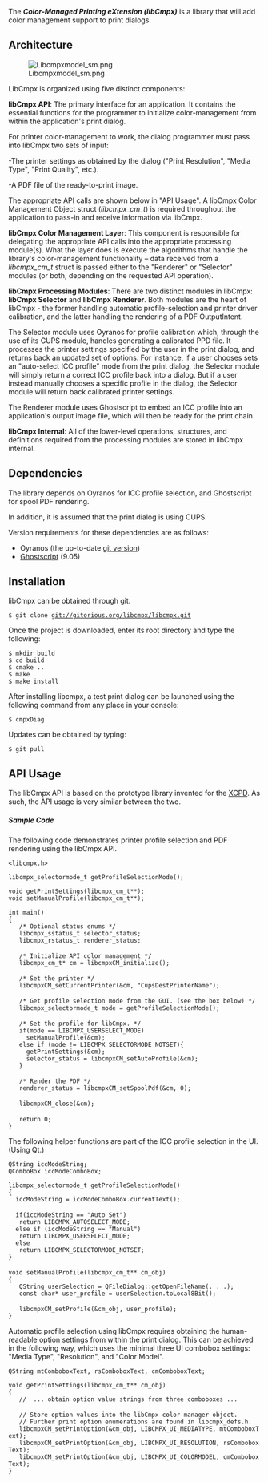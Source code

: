The '''''Color-Managed Printing eXtension (libCmpx)''''' is a library that will add color management support to print dialogs.  

== Architecture ==

[[Image:Libcmpxmodel sm.png]] 

LibCmpx is organized using five distinct components:

'''libCmpx API''': The primary interface for an application.  It contains the essential functions for the programmer to initialize color-management from within the application's print dialog.

For printer color-management to work, the dialog programmer must pass into libCmpx two sets of input:

-The printer settings as obtained by the dialog ("Print Resolution", "Media Type", "Print Quality", etc.).

-A PDF file of the ready-to-print image.

The appropriate API calls are shown below in "API Usage". A libCmpx Color Management Object struct (''libcmpx_cm_t'') is required throughout the application to pass-in and receive information via libCmpx. 

'''libCmpx Color Management Layer''': This component is responsible for delegating the appropriate API calls into the appropriate processing module(s).  What the layer does is execute the algorithms that handle the library's color-management functionality – data received from a ''libcmpx_cm_t'' struct is passed either to the "Renderer" or "Selector" modules (or both, depending on the requested API operation).

'''libCmpx Processing Modules''': There are two distinct modules in libCmpx: '''libCmpx Selector''' and '''libCmpx Renderer'''.  Both modules are the heart of libCmpx - the former handling automatic profile-selection and printer driver calibration, and the latter handling the rendering of a PDF OutputIntent.  

The Selector module uses Oyranos for profile calibration which, through the use of its CUPS module, handles generating a calibrated PPD file. It processes the printer settings specified by the user in the print dialog, and returns back an updated set of options. For instance, if a user chooses sets an "auto-select ICC profile" mode from the print dialog, the Selector module will simply return a correct ICC profile back into a dialog.  But if a user instead manually chooses a specific profile in the dialog, the Selector module will return back calibrated printer settings.

The Renderer module uses Ghostscript to embed an ICC profile into an application's output image file, which will then be ready for the print chain.

'''libCmpx Internal''': All of the lower-level operations, structures, and definitions required from the processing modules are stored in libCmpx internal.

== Dependencies ==

The library depends on Oyranos for ICC profile selection, and Ghostscript for spool PDF rendering.

In addition, it is assumed that the print dialog is using CUPS.

Version requirements for these dependencies are as follows:

* Oyranos (the up-to-date [http://www.oyranos.org/wiki/index.php?title=Oyranos/git git version])
* [http://pages.cs.wisc.edu/~ghost/ Ghostscript] (9.05)

== Installation ==

libCmpx can be obtained through git.

 $ git clone git://gitorious.org/libcmpx/libcmpx.git

Once the project is downloaded, enter its root directory and type the following:

 $ mkdir build
 $ cd build
 $ cmake ..
 $ make
 $ make install

After installing libcmpx, a test print dialog can be launched using the following command from any place in your console:

 $ cmpxDiag

Updates can be obtained by typing:

 $ git pull

== API Usage ==

The libCmpx API is based on the prototype library invented for the [http://www.oyranos.org/wiki/index.php?title=XCPD#API_Usage XCPD].  As such, the API usage is very similar between the two.

===== Sample Code =====

The following code demonstrates printer profile selection and PDF rendering using the libCmpx API.

 <libcmpx.h>

 libcmpx_selectormode_t getProfileSelectionMode();

 void getPrintSettings(libcmpx_cm_t**);
 void setManualProfile(libcmpx_cm_t**);

 int main()
 {
    /* Optional status enums */
    libcmpx_sstatus_t selector_status;
    libcmpx_rstatus_t renderer_status;
 
    /* Initialize API color management */
    libcmpx_cm_t* cm = libcmpxCM_initialize();     
 
    /* Set the printer */
    libcmpxCM_setCurrentPrinter(&cm, "CupsDestPrinterName");
 
    /* Get profile selection mode from the GUI. (see the box below) */
    libcmpx_selectormode_t mode = getProfileSelectionMode(); 
 
    /* Set the profile for libCmpx. */
    if(mode == LIBCMPX_USERSELECT_MODE)
      setManualProfile(&cm);
    else if (mode != LIBCMPX_SELECTORMODE_NOTSET){
      getPrintSettings(&cm);
      selector_status = libcmpxCM_setAutoProfile(&cm);
    }
 
    /* Render the PDF */
    renderer_status = libcmpxCM_setSpoolPdf(&cm, 0);
 
    libcmpxCM_close(&cm);
 
    return 0;
 }


The following helper functions are part of the ICC profile selection in the UI. (Using Qt.)

 QString iccModeString;
 QComboBox iccModeComboBox;

 libcmpx_selectormode_t getProfileSelectionMode()
 {
   iccModeString = iccModeComboBox.currentText(); 
 
   if(iccModeString == "Auto Set")
    return LIBCMPX_AUTOSELECT_MODE;
   else if (iccModeString == "Manual") 
    return LIBCMPX_USERSELECT_MODE; 
   else
    return LIBCMPX_SELECTORMODE_NOTSET;
 }
 
 void setManualProfile(libcmpx_cm_t** cm_obj)
 {
    QString userSelection = QFileDialog::getOpenFileName(. . .);
    const char* user_profile = userSelection.toLocal8Bit();
 
    libcmpxCM_setProfile(&cm_obj, user_profile);  
 }

Automatic profile selection using libCmpx requires obtaining the human-readable option settings from within the print dialog.  This can be achieved in the following way, which uses the minimal three UI combobox settings: "Media Type", "Resolution", and "Color Model".

 QString mtComboboxText, rsComboboxText, cmComboboxText;

 void getPrintSettings(libcmpx_cm_t** cm_obj)
 {
    //  ... obtain option value strings from three comboboxes ...
 
    // Store option values into the libCmpx color manager object. 
    // Further print option enumerations are found in libcmpx_defs.h.
    libcmpxCM_setPrintOption(&cm_obj, LIBCMPX_UI_MEDIATYPE, mtComboboxText);
    libcmpxCM_setPrintOption(&cm_obj, LIBCMPX_UI_RESOLUTION, rsComboboxText);
    libcmpxCM_setPrintOption(&cm_obj, LIBCMPX_UI_COLORMODEL, cmComboboxText);
 }